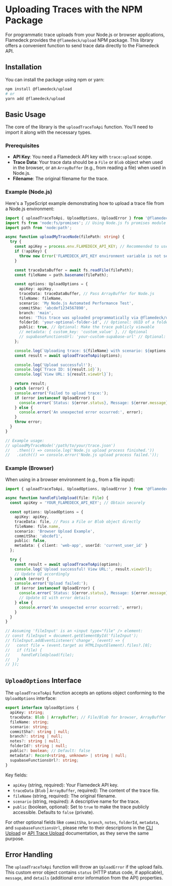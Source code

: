 
# Uploading Traces with the NPM Package

For programmatic trace uploads from your Node.js or browser applications, Flamedeck provides the `@flamedeck/upload` NPM package. This library offers a convenient function to send trace data directly to the Flamedeck API.

## Installation

You can install the package using npm or yarn:

```bash
npm install @flamedeck/upload
# or
yarn add @flamedeck/upload
```

## Basic Usage

The core of the library is the `uploadTraceToApi` function. You'll need to import it along with the necessary types.

### Prerequisites

*   **API Key**: You need a Flamedeck API key with `trace:upload` scope.
*   **Trace Data**: Your trace data should be a `File` or `Blob` object when used in the browser, or an `ArrayBuffer` (e.g., from reading a file) when used in Node.js.
*   **Filename**: The original filename for the trace.

### Example (Node.js)

Here's a TypeScript example demonstrating how to upload a trace file from a Node.js environment:

```typescript
import { uploadTraceToApi, UploadOptions, UploadError } from '@flamedeck/upload';
import fs from 'node:fs/promises'; // Using Node.js fs promises module
import path from 'node:path';

async function uploadMyTraceNode(filePath: string) {
  try {
    const apiKey = process.env.FLAMEDECK_API_KEY; // Recommended to use environment variables
    if (!apiKey) {
      throw new Error('FLAMEDECK_API_KEY environment variable is not set.');
    }

    const traceDataBuffer = await fs.readFile(filePath);
    const fileName = path.basename(filePath);

    const options: UploadOptions = {
      apiKey: apiKey,
      traceData: traceDataBuffer, // Pass ArrayBuffer for Node.js
      fileName: fileName,
      scenario: 'My Node.js Automated Performance Test',
      commitSha: 'abcdef1234567890',
      branch: 'main',
      notes: 'This trace was uploaded programmatically via @flamedeck/upload from Node.js.',
      folderId: 'your-optional-folder-id', // Optional: UUID of a folder
      public: true, // Optional: Make the trace publicly viewable
      // metadata: { custom_key: 'custom_value' }, // Optional
      // supabaseFunctionsUrl: 'your-custom-supabase-url' // Optional: For self-hosted or testing
    };

    console.log(`Uploading trace: ${fileName} with scenario: ${options.scenario}...`);
    const result = await uploadTraceToApi(options);

    console.log('Upload successful!');
    console.log(`Trace ID: ${result.id}`);
    console.log(`View URL: ${result.viewUrl}`);

    return result;
  } catch (error) {
    console.error('Failed to upload trace:');
    if (error instanceof UploadError) {
      console.error(`Status: ${error.status}, Message: ${error.message}`, error.details);
    } else {
      console.error('An unexpected error occurred:', error);
    }
    throw error;
  }
}

// Example usage:
// uploadMyTraceNode('/path/to/your/trace.json')
//   .then(() => console.log('Node.js upload process finished.'))
//   .catch(() => console.error('Node.js upload process failed.'));
```

### Example (Browser)

When using in a browser environment (e.g., from a file input):

```typescript
import { uploadTraceToApi, UploadOptions, UploadError } from '@flamedeck/upload';

async function handleFileUpload(file: File) {
  const apiKey = 'YOUR_FLAMEDECK_API_KEY'; // Obtain securely

  const options: UploadOptions = {
    apiKey: apiKey,
    traceData: file, // Pass a File or Blob object directly
    fileName: file.name,
    scenario: 'Browser Upload Example',
    commitSha: 'abcdef1',
    public: false,
    metadata: { client: 'web-app', userId: 'current_user_id' }
  };

  try {
    const result = await uploadTraceToApi(options);
    console.log('Upload successful! View URL:', result.viewUrl);
    // Update UI accordingly
  } catch (error) {
    console.error('Upload failed:');
    if (error instanceof UploadError) {
      console.error(`Status: ${error.status}, Message: ${error.message}`, error.details);
      // Update UI with error details
    } else {
      console.error('An unexpected error occurred:', error);
    }
  }
}

// Assuming 'fileInput' is an <input type="file" /> element:
// const fileInput = document.getElementById('fileInput');
// fileInput.addEventListener('change', (event) => {
//   const file = (event.target as HTMLInputElement).files?.[0];
//   if (file) {
//     handleFileUpload(file);
//   }
// });
```

## `UploadOptions` Interface

The `uploadTraceToApi` function accepts an options object conforming to the `UploadOptions` interface:

```typescript
export interface UploadOptions {
  apiKey: string;
  traceData: Blob | ArrayBuffer; // File/Blob for browser, ArrayBuffer for Node.js
  fileName: string;
  scenario: string;
  commitSha?: string | null;
  branch?: string | null;
  notes?: string | null;
  folderId?: string | null;
  public?: boolean; // Default: false
  metadata?: Record<string, unknown> | string | null;
  supabaseFunctionsUrl?: string;
}
```

Key fields:

*   `apiKey` (string, required): Your Flamedeck API key.
*   `traceData` (`Blob` | `ArrayBuffer`, required): The content of the trace file.
*   `fileName` (string, required): The original filename.
*   `scenario` (string, required): A descriptive name for the trace.
*   `public` (boolean, optional): Set to `true` to make the trace publicly accessible. Defaults to `false` (private).

For other optional fields like `commitSha`, `branch`, `notes`, `folderId`, `metadata`, and `supabaseFunctionsUrl`, please refer to their descriptions in the [CLI Upload](/docs/cli-upload#available-options) or [API Trace Upload](/docs/api#query-parameters) documentation, as they serve the same purpose.

## Error Handling

The `uploadTraceToApi` function will throw an `UploadError` if the upload fails. This custom error object contains `status` (HTTP status code, if applicable), `message`, and `details` (additional error information from the API) properties. 